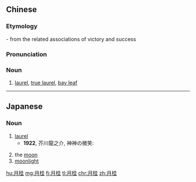 ==Chinese==
{{zh-forms}}

===Etymology===
{{zh-compound|月|桂|moon|osmanthus}} - from the related associations of victory and success

===Pronunciation===
{{zh-pron
|m=yuèguì
|c=jyut6 gwai3
|cat=n
}}

===Noun===
{{zh-noun}}

# [[laurel]], [[true laurel]], [[bay leaf]]

----

==Japanese==
{{ja-kanjitab|げつ|k1=げっ|けい|yomi=on}}

===Noun===
{{ja-noun|げっけい}}

# [[laurel]]
#* '''1922''', 芥川龍之介, 神神の微笑:
#*: {{ja-usex|庭の橄欖や'''月桂'''は、ひっそりと夕闇に聳えていた。|にわ の カンラン や '''げっけい''' は、 ひっそり と ゆうやみ に そびえて いた。|The white olives, laurels, and so on towered silently in the twilight of the garden.}}
# the [[moon]]
# [[moonlight]]

[[hu:月桂]]
[[mg:月桂]]
[[fj:月桂]]
[[tl:月桂]]
[[chr:月桂]]
[[zh:月桂]]